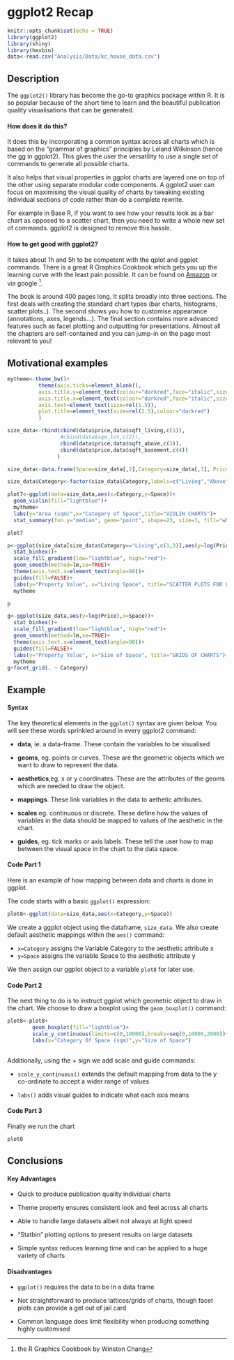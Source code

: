 # ggplot2 Recap


```r
knitr::opts_chunk$set(echo = TRUE)
library(ggplot2)
library(shiny)
library(hexbin)
data<-read.csv("Analysis/Data/kc_house_data.csv")

```

## Description
The `ggplot2()` library has become the go-to graphics package within R. It is so popular because of the short time to learn and the beautiful publication quality visualisations that can be generated. 

#### How does it do this?

It does this by incorporating a common syntax across all charts which is based on the "grammar of graphics" principles by Leland Wilkinson (hence the gg in ggplot2). This gives the user the versatility to use a single set of commands to generate all possible charts.

It also helps that visual properties in ggplot charts are layered one on top of the other using separate modular code components. A ggplot2 user can focus on maximising the visual quality of charts by tweaking existing individual sections of code rather than do a complete rewrite.

For example in Base R, if you want to see how your results look as a bar chart as opposed to a scatter chart, then you need to write a whole new set of commands. ggplot2 is designed to remove this hassle. 

#### How to get good with ggplot2?

It takes about 1h and 5h to be competent with the qplot and ggplot commands. There is a great R Graphics Cookbook which gets you up the learning curve with the least pain possible. It can be found on [Amazon](https://www.amazon.de/R-Graphics-Cookbook-Winston-Chang/dp/1449316956) or via google [^1].

The book is around 400 pages long. It splits broadly into three sections. The first deals with creating the standard chart types (bar charts, histograms, scatter plots..). The second shows you how to customise appearance (annotations, axes, legends...). The final section contains more advanced features such as facet plotting and outputting for presentations. Almost all the chapters are self-contained and you can jump-in on the page most relevant to you!

[^1]: the R Graphics Cookbook by Winston Chang

## Motivational examples 


```r
mytheme<-theme_bw()+
          theme(axis.ticks=element_blank(),
          axis.title.y=element_text(colour="darkred",face="italic",size=rel(1.5)),
          axis.title.x=element_text(colour="darkred",face="italic",size=rel(1.5)),
          axis.text=element_text(size=rel(1.5)),
          plot.title=element_text(size=rel(1.5),colour="darkred")                       
          )

size_data<-rbind(cbind(data$price,data$sqft_living,c(1)),
                 #cbind(data$sqm_lot,c(2)),
                 cbind(data$price,data$sqft_above,c(3)),
                 cbind(data$price,data$sqft_basement,c(4))
                )

size_data<-data.frame(Space=size_data[,2],Category=size_data[,3], Price=size_data[,1])

size_data$Category<-factor(size_data$Category,labels=c("Living","Above","Base"))

plot7<-ggplot(data=size_data,aes(x=Category,y=Space))+
  geom_violin(fill="lightblue")+
  mytheme+
  labs(y="Area (sqm)",x="Category of Space",title="VIOLIN CHARTS")+
  stat_summary(fun.y="median", geom="point", shape=23, size=3, fill="white")

plot7
```


```r

p<-ggplot(size_data[size_data$Category=="Living",c(1,3)],aes(y=log(Price),x=Space))+ 
  stat_binhex()+
  scale_fill_gradient(low="lightblue", high="red")+
  geom_smooth(method=lm,se=TRUE)+
  theme(axis.text.x=element_text(angle=90))+
  guides(fill=FALSE)+
  labs(y="Property Value", x="Living Space", title="SCATTER PLOTS FOR LARGE DATA SETS")+
  mytheme

p

```


```r
g<-ggplot(size_data,aes(y=log(Price),x=Space))+
  stat_binhex()+
  scale_fill_gradient(low="lightblue", high="red")+
  geom_smooth(method=lm,se=TRUE)+
  theme(axis.text.x=element_text(angle=90))+
  guides(fill=FALSE)+
  labs(y="Property Value", x="Size of Space", title="GRIDS OF CHARTS")+
  mytheme
g+facet_grid(. ~ Category)
```


## Example
#### Syntax
The key theoretical elements in the `ggplot()` syntax are given below. You will see these words sprinkled around in every ggplot2 command:

* **data**, ie. a data-frame. These contain the variables to be visualised

* **geoms**, eg. points or curves. These are the geometric objects which we want to draw to represent the data.

* **aesthetics**,eg. x or y coordinates. These are the attributes of the geoms which are needed to draw the object.

* **mappings**. These link variables in the data to aethetic attributes.

* **scales** eg. continuous or discrete. These define how the values of variables in the data should be mapped to values of the aesthetic in the chart.

* **guides**, eg. tick marks or axis labels. These tell the user how to map between the visual space in the chart to the data space.

#### Code Part 1
Here is an example of how mapping between data and charts is done in ggplot. 

The code starts with a basic `ggplot()` expression:

```r
plot8<-ggplot(data=size_data,aes(x=Category,y=Space))
```

We create a ggplot object using the dataframe, `size_data`. We also create default aesthetic mappings within the `aes()` command:

* `x=Category` assigns the Variable Category to the aesthetic attribute x
* `y=Space` assigns the variable Space to the aesthetic attribute y

We then assign our ggplot object to a variable `plot8` for later use.

#### Code Part 2

The next thing to do is to instruct ggplot which geometric object to draw in the chart. We choose to draw a boxplot using the `geom_boxplot()` command:

```r
plot8<-plot8+
        geom_boxplot(fill="lightblue")+
        scale_y_continuous(limits=c(0,10000),breaks=seq(0,10000,2000))+
        labs(x="Category Of Space (sqm)",y="Size of Space")
        
```

Additionally, using the + sign we add scale and guide commands:

* `scale_y_continuous()` extends the default mapping from data to the y co-ordinate to accept a wider range of values

* `labs()` adds visual guides to indicate what each axis means

#### Code Part 3
Finally we run the chart
```r
plot8
```

## Conclusions

#### Key Advantages 

* Quick to produce publication quality individual charts

* Theme property ensures consistent look and feel across all charts 

* Able to handle large datasets albeit not always at light speed

* "Statbin" plotting options to present results on large datasets

* Simple syntax reduces learning time and can be applied to a huge variety of charts

#### Disadvantages

* `ggplot()` requires the data to be in a data frame

* Not straightforward to produce lattices/grids of charts, though facet plots can provide a get out of jail card

* Common language does limit flexibility when producing something highly customised
